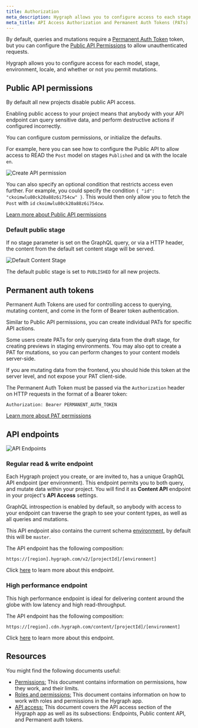 ```yaml
---
title: Authorization
meta_description: Hygraph allows you to configure access to each stage, environment, and whether or not you permit mutations.
meta_title: API Access Authorization and Permanent Auth Tokens (PATs)
---
```


By default, queries and mutations require a [Permanent Auth Token](#permanent-auth-tokens) token, but you can configure the [Public API Permissions](#public-api-permissions) to allow unauthenticated requests.

Hygraph allows you to configure access for each model, stage, environment, locale, and whether or not you permit mutations.

## Public API permissions

By default all new projects disable public API access.

<Card theme="warning">

Enabling public access to your project means that anybody with your API endpoint can query sensitive data, and perform destructive actions if configured incorrectly.

</Card>

You can configure custom permissions, or initialize the defaults.

For example, here you can see how to configure the Public API to allow access to READ the `Post` model on stages `Published` and `QA` with the locale `en`.

![Create API permission](/images/api-reference/basics/create-permission.png)

You can also specify an optional condition that restricts access even further. For example, you could specify the condition `{ "id": "ckoimwlu80ck20a88z6i754cw" }`. This would then only allow you to fetch the `Post` with `id` `ckoimwlu80ck20a88z6i754cw`.

[Learn more about Public API permissions](/api-reference/basics/permissions#public-api-read-only)

### Default public stage

If no stage parameter is set on the GraphQL query, or via a HTTP header, the content from the default set content stage will be served.

![Default Content Stage](/images/api-reference/basics/default-content-stage.png)

The default public stage is set to `PUBLISHED` for all new projects.

## Permanent auth tokens

Permanent Auth Tokens are used for controlling access to querying, mutating content, and come in the form of Bearer token authentication.

Similar to Public API permissions, you can create individual PATs for specific API actions.

Some users create PATs for only querying data from the draft stage, for creating previews in staging environments. You may also opt to create a PAT for mutations, so you can perform changes to your content models server-side.

If you are mutating data from the frontend, you should hide this token at the server level, and not expose your PAT client-side.

The Permanent Auth Token must be passed via the `Authorization` header on HTTP requests in the format of a Bearer token:

```
Authorization: Bearer PERMANENT_AUTH_TOKEN
```

[Learn more about PAT permissions](/api-reference/basics/permissions#permanent-auth-tokens-with-specific-models)

## API endpoints

![API Endpoints](/images/api-reference/basics/api-endpoints.png)

### Regular read & write endpoint

Each Hygraph project you create, or are invited to, has a unique GraphQL API endpoint (per environment). This endpoint permits you to both query, and mutate data within your project. You will find it as **Content API** endpoint in your project's **API Access** settings.

GraphQL introspection is enabled by default, so anybody with access to your endpoint can traverse the graph to see your content types, as well as all queries and mutations.

This API endpoint also contains the current schema [environment](/api-reference/basics/environments), by default this will be `master`.

The API endpoint has the following composition:

```
https://[region].hygraph.com/v2/[projectId]/[environment]
```

Click [here](/api-reference/basics/caching#regular-read-and-write-endpoint) to learn more about this endpoint.

### High performance endpoint

This high performance endpoint is ideal for delivering content around the globe with low latency and high read-throughput.

The API endpoint has the following composition:

```
https://[region].cdn.hygraph.com/content/[projectId]/[environment]
```

Click [here](/api-reference/basics/caching#high-performance-endpoint) to learn more about this endpoint.

## Resources

You might find the following documents useful:

- [Permissions:](/api-reference/basics/permissions) This document contains information on permissions, how they work, and their limits.
- [Roles and permissions:](/guides/overview/roles-and-permissions) This document contains information on how to work with roles and permissions in the Hygraph app.
- [API access:](/guides/overview/api-access) This document covers the API access section of the Hygraph app as well as its subsections: Endpoints, Public content API, and Permanent auth tokens.

&nbsp;

&nbsp;

